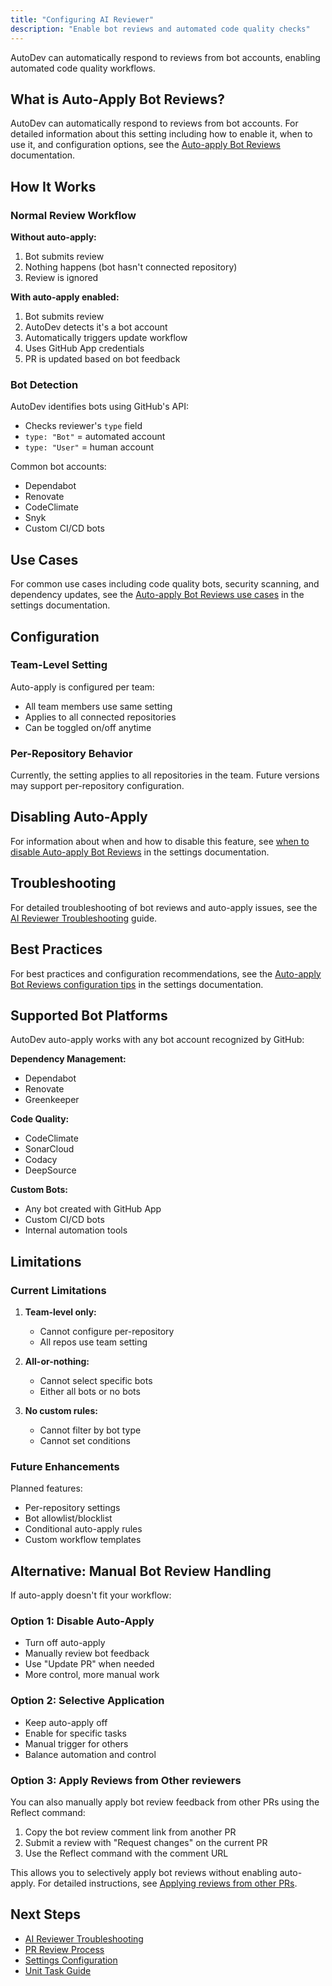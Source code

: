 ```yaml
---
title: "Configuring AI Reviewer"
description: "Enable bot reviews and automated code quality checks"
---
```


AutoDev can automatically respond to reviews from bot accounts, enabling automated code quality workflows.

## What is Auto-Apply Bot Reviews?

AutoDev can automatically respond to reviews from bot accounts. For detailed information about this setting including how to enable it, when to use it, and configuration options, see the [Auto-apply Bot Reviews](/autodev/settings#auto-apply-bot-reviews) documentation.

## How It Works

### Normal Review Workflow

**Without auto-apply:**
1. Bot submits review
2. Nothing happens (bot hasn't connected repository)
3. Review is ignored

**With auto-apply enabled:**
1. Bot submits review
2. AutoDev detects it's a bot account
3. Automatically triggers update workflow
4. Uses GitHub App credentials
5. PR is updated based on bot feedback

### Bot Detection

AutoDev identifies bots using GitHub's API:
- Checks reviewer's `type` field
- `type: "Bot"` = automated account
- `type: "User"` = human account

Common bot accounts:
- Dependabot
- Renovate
- CodeClimate
- Snyk
- Custom CI/CD bots

## Use Cases

For common use cases including code quality bots, security scanning, and dependency updates, see the [Auto-apply Bot Reviews use cases](/autodev/settings#auto-apply-bot-reviews) in the settings documentation.

## Configuration

### Team-Level Setting

Auto-apply is configured per team:
- All team members use same setting
- Applies to all connected repositories
- Can be toggled on/off anytime

### Per-Repository Behavior

Currently, the setting applies to all repositories in the team. Future versions may support per-repository configuration.

## Disabling Auto-Apply

For information about when and how to disable this feature, see [when to disable Auto-apply Bot Reviews](/autodev/settings#auto-apply-bot-reviews) in the settings documentation.

## Troubleshooting

For detailed troubleshooting of bot reviews and auto-apply issues, see the [AI Reviewer Troubleshooting](/autodev/troubleshooting/ai-reviewer) guide.

## Best Practices

For best practices and configuration recommendations, see the [Auto-apply Bot Reviews configuration tips](/autodev/settings#configuration-tips) in the settings documentation.

## Supported Bot Platforms

AutoDev auto-apply works with any bot account recognized by GitHub:

**Dependency Management:**
- Dependabot
- Renovate
- Greenkeeper

**Code Quality:**
- CodeClimate
- SonarCloud
- Codacy
- DeepSource

**Custom Bots:**
- Any bot created with GitHub App
- Custom CI/CD bots
- Internal automation tools

## Limitations

### Current Limitations

1. **Team-level only:**
   - Cannot configure per-repository
   - All repos use team setting

2. **All-or-nothing:**
   - Cannot select specific bots
   - Either all bots or no bots

3. **No custom rules:**
   - Cannot filter by bot type
   - Cannot set conditions

### Future Enhancements

Planned features:
- Per-repository settings
- Bot allowlist/blocklist
- Conditional auto-apply rules
- Custom workflow templates

## Alternative: Manual Bot Review Handling

If auto-apply doesn't fit your workflow:

### Option 1: Disable Auto-Apply

- Turn off auto-apply
- Manually review bot feedback
- Use "Update PR" when needed
- More control, more manual work

### Option 2: Selective Application

- Keep auto-apply off
- Enable for specific tasks
- Manual trigger for others
- Balance automation and control

### Option 3: Apply Reviews from Other reviewers

You can also manually apply bot review feedback from other PRs using the Reflect command:

1. Copy the bot review comment link from another PR
2. Submit a review with "Request changes" on the current PR
3. Use the Reflect command with the comment URL

This allows you to selectively apply bot reviews without enabling auto-apply. For detailed instructions, see [Applying reviews from other PRs](/autodev/reviewing-prs#applying-reviews-from-other-prs).

## Next Steps

- [AI Reviewer Troubleshooting](/autodev/troubleshooting/ai-reviewer)
- [PR Review Process](/autodev/reviewing-prs)
- [Settings Configuration](/autodev/settings)
- [Unit Task Guide](/autodev/tasks/unit)
